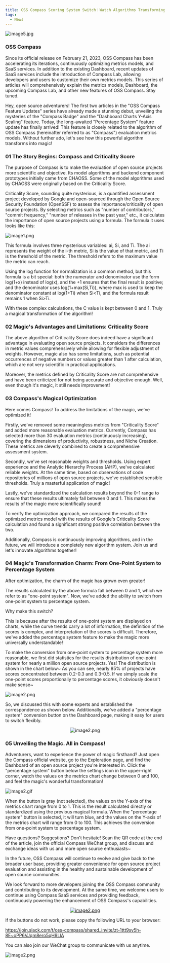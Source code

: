 ```yaml
---
title: OSS Compass Scoring System Switch：Watch Algorithms Transforming into Magic!
tags:
  - News
---
```


![image5.jpg](media/report1.png)

<!--truncate-->

### OSS Compass

Since its official release on February 21, 2023, OSS Compass has been accelerating its iterations, continuously optimizing metrics models, and SaaS services. In addition to the existing Dashboard, recent updates of SaaS services include the introduction of Compass Lab, allowing developers and users to customize their own metrics models. This series of articles will comprehensively explain the metrics models, Dashboard, the upcoming Compass Lab, and other new features of OSS Compass. Stay tuned.

Hey, open source adventurers! The first two articles in the "OSS Compass Feature Updates" series have already made a stunning debut, unveiling the mysteries of the "Compass Badge" and the "Dashboard Charts Y-Axis Scaling" feature. Today, the long-awaited "Percentage System" feature update has finally arrived! This feature is closely related to the algorithm of OSS Compass (hereinafter referred to as "Compass") evaluation metrics models. Without further ado, let's see how this powerful algorithm transforms into magic!

### 01 The Story Begins: Compass and Criticality Score

The purpose of Compass is to make the evaluation of open source projects more scientific and objective. Its model algorithms and backend component prototypes initially came from CHAOSS. Some of the model algorithms used by CHAOSS were originally based on the Criticality Score.

Criticality Score, sounding quite mysterious, is a quantified assessment project developed by Google and open-sourced through the Open Source Security Foundation (OpenSSF) to assess the importance/criticality of open source projects. By selecting metrics such as "number of contributors," "commit frequency," "number of releases in the past year," etc., it calculates the importance of open source projects using a formula. The formula it uses looks like this:

![image1.png](media/01.jpg)

This formula involves three mysterious variables: ai, Si, and Ti. The ai represents the weight of the i-th metric, Si is the value of that metric, and Ti is the threshold of the metric. The threshold refers to the maximum value the metric can reach.

Using the log function for normalization is a common method, but this formula is a bit special: both the numerator and denominator use the form log(1+x) instead of log(x), and the +1 ensures that the final result is positive; and the denominator uses log(1+max(Si,Ti)), where max is used to keep the denominator constant at log(1+Ti) when Si<Ti, and the formula result remains 1 when Si>Ti.

With these complex calculations, the C value is kept between 0 and 1. Truly a magical transformation of the algorithm!

### 02 Magic's Advantages and Limitations: Criticality Score

The above algorithm of Criticality Score does indeed have a significant advantage in evaluating open source projects. It considers the differences in metric values comprehensively while allowing for flexible adjustment of weights. However, magic also has some limitations, such as potential occurrences of negative numbers or values greater than 1 after calculation, which are not very scientific in practical applications.

Moreover, the metrics defined by Criticality Score are not comprehensive and have been criticized for not being accurate and objective enough. Well, even though it's magic, it still needs improvement!

### 03 Compass's Magical Optimization

Here comes Compass! To address the limitations of the magic, we've optimized it!

Firstly, we've removed some meaningless metrics from "Criticality Score" and added more reasonable evaluation metrics. Currently, Compass has selected more than 30 evaluation metrics (continuously increasing), covering the dimensions of productivity, robustness, and Niche Creation. These metrics are cleverly combined to create a comprehensive assessment system.

Secondly, we've set reasonable weights and thresholds. Using expert experience and the Analytic Hierarchy Process (AHP), we've calculated reliable weights. At the same time, based on observations of code repositories of millions of open source projects, we've established sensible thresholds. Truly a masterful application of magic!

Lastly, we've standardized the calculation results beyond the 0-1 range to ensure that these results ultimately fall between 0 and 1. This makes the results of the magic more scientifically sound!

To verify the optimization approach, we compared the results of the optimized metrics model with the results of Google's Criticality Score calculation and found a significant strong positive correlation between the two.

Additionally, Compass is continuously improving algorithms, and in the future, we will introduce a completely new algorithm system. Join us and let's innovate algorithms together!

### 04 Magic's Transformation Charm: From One-Point System to Percentage System

After optimization, the charm of the magic has grown even greater!

The results calculated by the above formula fall between 0 and 1, which we refer to as "one-point system". Now, we've added the ability to switch from one-point system to percentage system.

Why make this switch?

This is because after the results of one-point system are displayed on charts, while the curve trends carry a lot of information, the definition of the scores is complex, and interpretation of the scores is difficult. Therefore, we've added the percentage system feature to make the magic more universally understandable!

To make the conversion from one-point system to percentage system more reasonable, we first did statistics for the results distribution of one-point system for nearly a million open source projects. Yes! The distribution is shown in the chart below~ As you can see, nearly 85% of projects have scores concentrated between 0.2-0.3 and 0.3-0.5. If we simply scale the one-point scores proportionally to percentage scores, it obviously doesn't make sense~

![image2.png](media/02.png)

So, we discussed this with some experts and established the correspondence as shown below. Additionally, we've added a "percentage system" conversion button on the Dashboard page, making it easy for users to switch flexibly.

<center>

![image2.png](media/03.png)

</center>

### 05 Unveiling the Magic. All in Compass!

Adventurers, want to experience the power of magic firsthand? Just open the Compass official website, go to the Exploration page, and find the Dashboard of an open source project you're interested in. Click the "percentage system" button below the settings icon in the upper-right corner, watch the values on the metrics chart change between 0 and 100, and feel the magic's wonderful transformation!

![image2.gif](media/p1.png)

When the button is gray (not selected), the values on the Y-axis of the metrics chart range from 0 to 1. This is the result calculated directly or standardized using the previous magical formula. When the "percentage system" button is selected, it will turn blue, and the values on the Y-axis of the metrics chart will range from 0 to 100. This achieves the conversion from one-point system to percentage system.

Have questions? Suggestions? Don't hesitate! Scan the QR code at the end of the article, join the official Compass WeChat group, and discuss and exchange ideas with us and more open source enthusiasts~

In the future, OSS Compass will continue to evolve and give back to the broader user base, providing greater convenience for open source project evaluation and assisting in the healthy and sustainable development of open source communities.

We look forward to more developers joining the OSS Compass community and contributing to its development. At the same time, we welcome users to continue using Compass SaaS services and providing feedback, continuously powering the enhancement of OSS Compass's capabilities.

<center>

[![image2.png](media/slack.jpg)](https://join.slack.com/t/oss-compass/shared_invite/zt-1ttt9sv5h-8E~oPP6VJqm8ero5qH9LlA)

</center>

If the buttons do not work, please copy the following URL to your browser:

https://join.slack.com/t/oss-compass/shared_invite/zt-1ttt9sv5h-8E~oPP6VJqm8ero5qH9LlA

You can also join our WeChat group to communicate with us anytime.

![image2.png](media/we.jpg)
